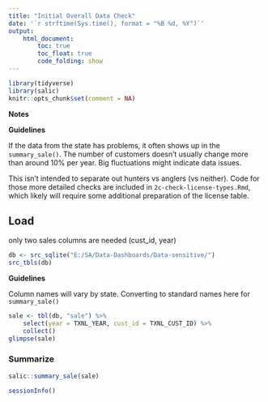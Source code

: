 ```yaml
---
title: "Initial Overall Data Check"
date: '`r strftime(Sys.time(), format = "%B %d, %Y")`'
output: 
    html_document:
        toc: true
        toc_float: true
        code_folding: show
---
```


```r
library(tidyverse)
library(salic)
knitr::opts_chunk$set(comment = NA)
```

**Notes**

**Guidelines**

If the data from the state has problems, it often shows up in the `summary_sale()`. The number of customers doesn't usually change more than around 10% per year. Big fluctuations might indicate data issues.

This isn't intended to separate out hunters vs anglers (vs neither). Code for those more detailed checks are included in `2c-check-license-types.Rmd`, which likely will require some additional preparation of the license table.

## Load

only two sales columns are needed (cust_id, year)

```r
db <- src_sqlite("E:/SA/Data-Dashboards/Data-sensitive/")
src_tbls(db)
```

**Guidelines**

Column names will vary by state. Converting to standard names here for `summary_sale()`

```r
sale <- tbl(db, "sale") %>% 
    select(year = TXNL_YEAR, cust_id = TXNL_CUST_ID) %>%
    collect()
glimpse(sale)
```

### Summarize

```r
salic::summary_sale(sale)
```

```r
sessionInfo()
```
